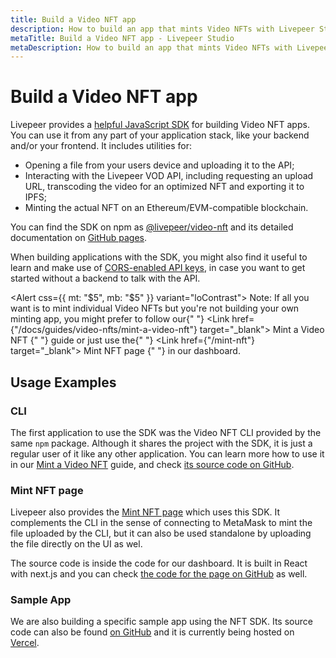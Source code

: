 ```yaml
---
title: Build a Video NFT app
description: How to build an app that mints Video NFTs with Livepeer Studio
metaTitle: Build a Video NFT app - Livepeer Studio
metaDescription: How to build an app that mints Video NFTs with Livepeer Studio
---
```


# Build a Video NFT app

Livepeer provides a
[helpful JavaScript SDK](https://www.npmjs.com/package/@livepeer/video-nft) for
building Video NFT apps. You can use it from any part of your application stack,
like your backend and/or your frontend. It includes utilities for:

- Opening a file from your users device and uploading it to the API;
- Interacting with the Livepeer VOD API, including requesting an upload URL,
  transcoding the video for an optimized NFT and exporting it to IPFS;
- Minting the actual NFT on an Ethereum/EVM-compatible blockchain.

You can find the SDK on npm as
[@livepeer/video-nft](https://www.npmjs.com/package/@livepeer/video-nft) and its
detailed documentation on [GitHub pages](https://livepeer.github.io/video-nft/).

When building applications with the SDK, you might also find it useful to learn
and make use of
[CORS-enabled API keys](https://livepeer.studio/docs/guides/start-live-streaming/api-key#cors),
in case you want to get started without a backend to talk with the API.

<Alert css={{ mt: "$5", mb: "$5" }} variant="loContrast">
  <Text size="3" variant="gray">
    Note: If all you want is to mint individual Video NFTs but you're not
    building your own minting app, you might prefer to follow our{" "}
    <Link href={"/docs/guides/video-nfts/mint-a-video-nft"} target="_blank">
      Mint a Video NFT
    </Link>{" "}
    guide or just use the{" "}
    <Link href={"/mint-nft"} target="_blank">
      Mint NFT page
    </Link>{" "}
    in our dashboard.
  </Text>
</Alert>

## Usage Examples

### CLI

The first application to use the SDK was the Video NFT CLI provided by the same
`npm` package. Although it shares the project with the SDK, it is just a regular
user of it like any other application. You can learn more how to use it in our
[Mint a Video NFT](https://livepeer.studio/docs/guides/video-nfts/mint-a-video-nft)
guide, and check
[its source code on GitHub](https://github.com/livepeer/video-nft/blob/fc10dbc5b758c864b26e81f7e031268eb174f01c/src/cli/index.ts#L10).

### Mint NFT page

Livepeer also provides the [Mint NFT page](https://livepeer.studio/mint-nft)
which uses this SDK. It complements the CLI in the sense of connecting to
MetaMask to mint the file uploaded by the CLI, but it can also be used
standalone by uploading the file directly on the UI as wel.

The source code is inside the code for our dashboard. It is built in React with
next.js and you can check
[the code for the page on GitHub](https://github.com/livepeer/livepeer-com/blob/898974c72c81b954113d51509b7d09c737e1ea95/packages/www/pages/mint-nft/index.tsx#L102)
as well.

### Sample App

We are also building a specific sample app using the NFT SDK. Its source code
can also be found [on GitHub](https://github.com/codentell/video-nft-sample) and
it is currently being hosted on [Vercel](https://video-nft-sample.vercel.app).
